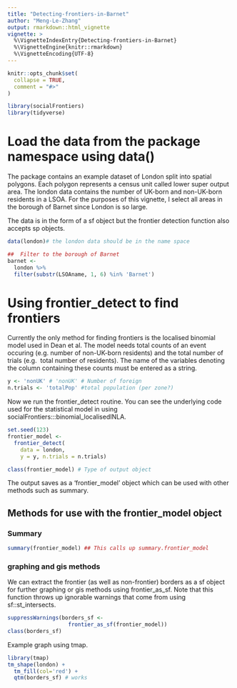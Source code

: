 ```yaml
---
title: "Detecting-frontiers-in-Barnet"
author: "Meng-Le-Zhang"
output: rmarkdown::html_vignette
vignette: >
  %\VignetteIndexEntry{Detecting-frontiers-in-Barnet}
  %\VignetteEngine{knitr::rmarkdown}
  %\VignetteEncoding{UTF-8}
---
```


```r
knitr::opts_chunk$set(
  collapse = TRUE,
  comment = "#>"
)
```

```r
library(socialFrontiers)
library(tidyverse)
```


#  Load the data from the package namespace using data()

The package contains an example dataset of London split into spatial polygons. 
Each polygon represents a census unit called lower super output area. The london
data contains the number of UK-born and non-UK-born residents in a LSOA. For the 
purposes of this vignette, I select all areas in the borough of Barnet since
London is so large. 

The data is in the form of a sf object but the frontier detection function also
accepts sp objects.

```r
data(london)# the london data should be in the name space

##  Filter to the borough of Barnet
barnet <-
  london %>%
  filter(substr(LSOAname, 1, 6) %in% 'Barnet')

```

#  Using frontier_detect to find frontiers

Currently the only method for finding frontiers is the localised binomial model
used in Dean et al. The model needs total counts of an event occuring
(e.g. number of non-UK-born residents) and the total number of trials (e.g. 
total number of residents). The name of the variables denoting the column containing
these counts must be entered as a string.

```r
y <- 'nonUK' # 'nonUK' # Number of foreign
n.trials <- 'totalPop' #total population (per zone?)
```

Now we run the frontier_detect routine. You can see the underlying code used 
for the statistical model in using socialFrontiers:::binomial_localisedINLA.

```r
set.seed(123)
frontier_model <-
  frontier_detect(
    data = london,
    y = y, n.trials = n.trials)

class(frontier_model) # Type of output object
```

The output saves as a 'frontier_model' object which can be used with other
methods such as summary.

## Methods for use with the frontier_model object

### Summary
```r
summary(frontier_model) ## This calls up summary.frontier_model
```

### graphing and gis methods

We can extract the frontier (as well as non-frontier) borders as a sf object for
further graphing or gis methods using frontier_as_sf. Note that this function
throws up ignorable warnings that come from using sf::st_intersects.

```r
suppressWarnings(borders_sf <-
                   frontier_as_sf(frontier_model))
class(borders_sf)

```

Example graph using tmap.

```r
library(tmap)
tm_shape(london) +
  tm_fill(col='red') +
  qtm(borders_sf) # works
```

